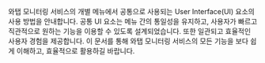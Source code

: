 와탭 모니터링 서비스의 개별 메뉴에서 공통으로 사용되는 User Interface(UI) 요소의 사용 방법을 안내합니다. 공통 UI 요소는 메뉴 간의 통일성을 유지하고, 사용자가 빠르고 직관적으로 원하는 기능을 이용할 수 있도록 설계되었습니다. 또한 일관되고 효율적인 사용자 경험을 제공합니다. 이 문서를 통해 와탭 모니터링 서비스의 모든 기능을 보다 쉽게 이해하고, 효율적으로 활용하길 바랍니다.